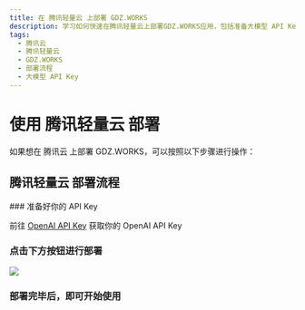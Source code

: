 ```yaml
---
title: 在 腾讯轻量云 上部署 GDZ.WORKS
description: 学习如何快速在腾讯轻量云上部署GDZ.WORKS应用，包括准备大模型 API Key、点击部署按钮等操作。
tags:
  - 腾讯云
  - 腾讯轻量云
  - GDZ.WORKS
  - 部署流程
  - 大模型 API Key
---
```


# 使用 腾讯轻量云 部署

如果想在 腾讯云 上部署 GDZ.WORKS，可以按照以下步骤进行操作：

## 腾讯轻量云 部署流程

<Steps>
  ### 准备好你的 API Key

  前往 [OpenAI API Key](https://platform.openai.com/account/api-keys) 获取你的 OpenAI API Key

  ### 点击下方按钮进行部署

  [![][deploy-button-image]][deploy-link]

  ### 部署完毕后，即可开始使用
</Steps>

[deploy-button-image]: https://cloudcache.tencent-cloud.com/qcloud/ui/static/static_source_business/d65fb782-4fb0-4348-ad85-f2943d6bee8f.svg
[deploy-link]: https://buy.cloud.tencent.com/lighthouse?blueprintType=APP_OS&blueprintOfficialId=lhbp-6u0ti132&regionId=8&zone=ap-beijing-3&bundleId=bundle_starter_mc_med2_01&loginSet=AUTO&rule=true&from=lobechat
